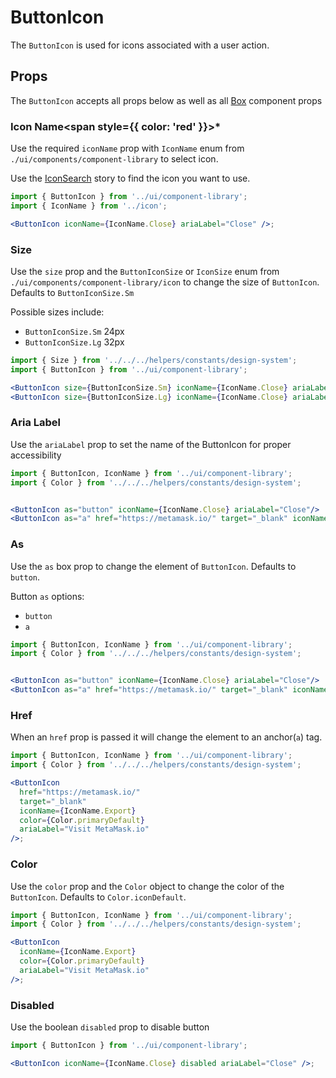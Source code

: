
# ButtonIcon

The `ButtonIcon` is used for icons associated with a user action.

<Canvas>
  <Story id="components-componentlibrary-buttonicon--default-story" />
</Canvas>

## Props

The `ButtonIcon` accepts all props below as well as all [Box](/docs/components-ui-box--default-story#props) component props

<ArgsTable of={ButtonIcon} />

### Icon Name<span style={{ color: 'red' }}>\*</span>

Use the required `iconName` prop with `IconName` enum from `./ui/components/component-library` to select icon.

Use the [IconSearch](/story/components-componentlibrary-icon--default-story) story to find the icon you want to use.

<Canvas>
  <Story id="components-componentlibrary-buttonicon--icon-name-story" />
</Canvas>

```jsx
import { ButtonIcon } from '../ui/component-library';
import { IconName } from '../icon';

<ButtonIcon iconName={IconName.Close} ariaLabel="Close" />;
```

### Size

Use the `size` prop and the `ButtonIconSize` or `IconSize` enum from `./ui/components/component-library/icon` to change the size of `ButtonIcon`. Defaults to `ButtonIconSize.Sm`

Possible sizes include:

- `ButtonIconSize.Sm` 24px
- `ButtonIconSize.Lg` 32px

<Canvas>
  <Story id="components-componentlibrary-buttonicon--size-story" />
</Canvas>

```jsx
import { Size } from '../../../helpers/constants/design-system';
import { ButtonIcon } from '../ui/component-library';

<ButtonIcon size={ButtonIconSize.Sm} iconName={IconName.Close} ariaLabel="Close"/>
<ButtonIcon size={ButtonIconSize.Lg} iconName={IconName.Close} ariaLabel="Close"/>
```

### Aria Label

Use the `ariaLabel` prop to set the name of the ButtonIcon for proper accessibility

<Canvas>
  <Story id="components-componentlibrary-buttonicon--aria-label" />
</Canvas>

```jsx
import { ButtonIcon, IconName } from '../ui/component-library';
import { Color } from '../../../helpers/constants/design-system';


<ButtonIcon as="button" iconName={IconName.Close} ariaLabel="Close"/>
<ButtonIcon as="a" href="https://metamask.io/" target="_blank" iconName={IconName.Export} color={Color.primaryDefault} ariaLabel="Visit MetaMask.io"/>
```

### As

Use the `as` box prop to change the element of `ButtonIcon`. Defaults to `button`.

Button `as` options:

- `button`
- `a`

<Canvas>
  <Story id="components-componentlibrary-buttonicon--as" />
</Canvas>

```jsx
import { ButtonIcon, IconName } from '../ui/component-library';
import { Color } from '../../../helpers/constants/design-system';


<ButtonIcon as="button" iconName={IconName.Close} ariaLabel="Close"/>
<ButtonIcon as="a" href="https://metamask.io/" target="_blank" iconName={IconName.Export} color={Color.primaryDefault} ariaLabel="Visit MetaMask.io"/>
```

### Href

When an `href` prop is passed it will change the element to an anchor(`a`) tag.

<Canvas>
  <Story id="components-componentlibrary-buttonicon--href" />
</Canvas>

```jsx
import { ButtonIcon, IconName } from '../ui/component-library';
import { Color } from '../../../helpers/constants/design-system';

<ButtonIcon
  href="https://metamask.io/"
  target="_blank"
  iconName={IconName.Export}
  color={Color.primaryDefault}
  ariaLabel="Visit MetaMask.io"
/>;
```

### Color

Use the `color` prop and the `Color` object to change the color of the `ButtonIcon`. Defaults to `Color.iconDefault`.

<Canvas>
  <Story id="components-componentlibrary-buttonicon--color-story" />
</Canvas>

```jsx
import { ButtonIcon, IconName } from '../ui/component-library';
import { Color } from '../../../helpers/constants/design-system';

<ButtonIcon
  iconName={IconName.Export}
  color={Color.primaryDefault}
  ariaLabel="Visit MetaMask.io"
/>;
```

### Disabled

Use the boolean `disabled` prop to disable button

<Canvas>
  <Story id="components-componentlibrary-buttonicon--disabled" />
</Canvas>

```jsx
import { ButtonIcon } from '../ui/component-library';

<ButtonIcon iconName={IconName.Close} disabled ariaLabel="Close" />;
```
